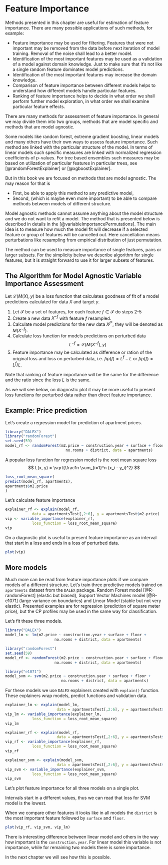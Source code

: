 # Feature Importance {#variableImportance}

Methods presented in this chapter are useful for estimation of feature importance. There are many possible applications of such methods, for example:
  
* Feature importance may be used for filtering. Features that were not important may be removed from the data before next iteration of model training. Removal of the noise shall lead to a better model. 
* Identification of the most important features may be used as a validation of a model against domain knowledge. Just to make sure that it's not like a single random feature dominates model predictions.
* Identification of the most important features may increase the domain knowledge.
* Comparison of feature importance between different models helps to understand how different models handle particular features.
* Ranking of feature importance helps to decide in what order we shall perform further model exploration, in what order we shall examine particular feature effects.


There are many methods for assessment of feature importance. In general we may divide them into two groups, methods that are model specific and methods that are model agnostic.

Some models like random forest, extreme gradient boosting, linear models and many others have their own ways to assess feature importance. Such method are linked with the particular structure of the model. In terms of linear models such specific measures are linked with normalized regression coefficients of p-values. For tree based ensembles such measures may be based on utilization of particular features in particular trees, see [@randomForestExplainer] or [@xgboostExplainer].

But in this book we are focused on methods that are model agnostic. The may reason for that is 

* First, be able to apply this method to any predictive model, 
* Second, (which is maybe even more important) to be able to compare methods between models of different structure.

Model agnostic methods cannot assume anything about the model structure and we do not want to refit a model. The method that is presented below is described in details in the [@variableImportancePermutations]. 
The main idea is to measure how much the model fit will decrease if a selected feature or group of features will be cancelled out. Here cancellation means perturbations like resampling from empirical distribution of just permutation.

The method can be used to measure importance of single features, pairs or larger subsets. For the simplicity below we describe algorithm for single features, but it is straight forward to use it for larger subsets of features.

## The Algorithm for Model Agnostic Variable Importance Assessment

Let $\mathcal L(M(X), y)$ be a loss function that calculates goodness of fit of a model predictions calculated for data $X$ and target $y$. 

1. Let $\mathcal F$ be a set of features, for each feature $f \in \mathcal F$ do steps 2-5
2. Create a new data $X^{-f}$ with feature $f$ resampled.
3. Calculate model predictions for the new data $X^{f*}$, they will be denoted as $M(X^{-f})$.
4. Calculate loss function for models predictions on perturbed data 
$$
L^{-f} = \mathcal L(M(X^{-f}), y)
$$
5. Feature importance may be calculated as difference or ration of the original loss and loss on perturbed data, i.e. $fip(f) = L^f - L$ or $fip(f) = L^f/L$. 

Note that ranking of feature importance will be the same for the difference and the ratio since the loss $L$ is the same.

As we will see below, on diagnostic plot it may be more useful to present loss functions for perturbed data rather than direct feature importance.

## Example: Price prediction

Let's create a regression model for prediction of apartment prices.

```r
library("DALEX")
library("randomForest")
set.seed(59)
model_rf <- randomForest(m2.price ~ construction.year + surface + floor + 
                           no.rooms + district, data = apartments)
```

A popular loss function for regression model is the root mean square loss
$$
  L(x, y) = \sqrt{\frac1n \sum_{i=1}^n (x_i - y_i)^2}
$$
  
  ```r
loss_root_mean_square(
  predict(model_rf, apartments), 
  apartments$m2.price
)
```

Let's calculate feature importance

```r
explainer_rf <- explain(model_rf, 
            data = apartmentsTest[,2:6], y = apartmentsTest$m2.price)
vip <- variable_importance(explainer_rf, 
            loss_function = loss_root_mean_square)
vip
```

On a diagnostic plot is useful to present feature importance as an interval that start in a loss and ends in a loss of perturbed data.

```r
plot(vip)
```

## More models

Much more can be read from feature importance plots if we compare models of a different structure.
Let's train three predictive models trained on `apartments` dataset from the `DALEX` package. Random Forest model [@R-randomForest] (elastic but biased), Support Vector Machines model [@R-e1071] (large variance on boundaries) and Linear Model (stable but not very elastic). 
Presented examples are for regression (prediction of square meter price), but the CP profiles may be used in the same way for classification.

Let's fit these three models. 

```r
library("DALEX")
model_lm <- lm(m2.price ~ construction.year + surface + floor + 
                      no.rooms + district, data = apartments)

library("randomForest")
set.seed(59)
model_rf <- randomForest(m2.price ~ construction.year + surface + floor + 
                      no.rooms + district, data = apartments)

library("e1071")
model_svm <- svm(m2.price ~ construction.year + surface + floor + 
                         no.rooms + district, data = apartments)
```

For these models we use `DALEX` explainers created with `explain()` function. These explainers wrap models, predict functions and validation data.

```r
explainer_lm <- explain(model_lm, 
                       data = apartmentsTest[,2:6], y = apartmentsTest$m2.price)
vip_lm <- variable_importance(explainer_lm, 
            loss_function = loss_root_mean_square)
vip_lm

explainer_rf <- explain(model_rf, 
                       data = apartmentsTest[,2:6], y = apartmentsTest$m2.price)
vip_rf <- variable_importance(explainer_rf, 
            loss_function = loss_root_mean_square)
vip_rf

explainer_svm <- explain(model_svm, 
                       data = apartmentsTest[,2:6], y = apartmentsTest$m2.price)
vip_svm <- variable_importance(explainer_svm, 
            loss_function = loss_root_mean_square)
vip_svm
```

Let's plot feature importance for all three models on a single plot.

Intervals start in a different values, thus we can read that loss for SVM model is the lowest.

When we compare other features it looks like in all models the `district` is the most important feature followed by `surface` and `floor`. 

```r
plot(vip_rf, vip_svm, vip_lm)
```

There is interesting difference between linear model and others in the way how important is the `construction.year`. For linear model this variable is not importance, while for remaining two models there is some importance.

In the next chapter we will see how this is possible.




